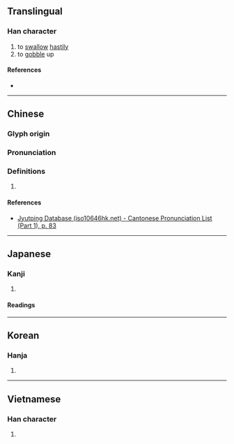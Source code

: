 {{character info}}

==Translingual==

===Han character===
{{Han char|rn=30|rad=口|as=12|sn=15|four=|canj=RYDK|ids=⿰口敦}}

# to [[swallow]] [[hastily]]
# to [[gobble]] up

====References====
* {{Han ref|kx=0208.210|dkj=04301|dj=0431.160|hdz=10685.180|uh=564B|ud=22091}}

----

==Chinese==
{{zh-forms}}

===Glyph origin===
{{Han etym}}

===Pronunciation===
{{zh-pron
|m=tūn
|c=teon1
|mc=y
|oc=y
|cat=}}

===Definitions===
{{zh-hanzi}}

# {{rfdef|zh|sort=口12}}

====References====
* [http://www.iso10646hk.net/jp/document/download.jsp Jyutping Database (iso10646hk.net) - Cantonese Pronunciation List (Part 1), p. 83]

----

==Japanese==

===Kanji===
{{ja-kanji|grade=|rs=口12}}

# {{rfdef|ja|sort=口12}}

====Readings====
{{ja-readings|on=[[とん]] (ton), [[くわく]] (kuwaku)|kun=[[たたく]] (tataku)}}

----

==Korean==

===Hanja===
{{ko-hanja|hangeul=톤|rv=ton|mr=t'on}}

# {{rfdef|ko|sort=口12}}

----

==Vietnamese==

===Han character===
{{vi-readings|reading=xôn|rs=口12}}

# {{rfdef|vi|sort=口12}}